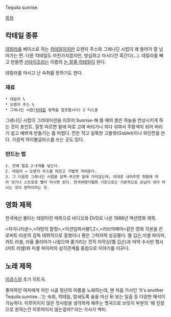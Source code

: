 Tequila sunrise.

[[목차]]

== 칵테일 종류 ==
[[데킬라]]를 베이스로 하는 [[칵테일]]이지만 오렌지 주스와 그레나딘 시럽이 꽤 들어가 잘 넘어가는 편. 다른 칵테일도 마찬가지겠지만, 방심하고 마시다간 훅간다(…).
데킬라를 빼고 만들면 [[선라이즈]]라는 이름의 [[논 알콜 칵테일]]이 된다.

데킬라를 마시고 난 숙취를 뜻하기도 한다. 

=== 재료 ===
 * 데킬라 ⅓
 * 오렌지 주스 ⅔
 * 그레나딘 시럽([[칵테일]] 항목을 참조합시다) 2 티스푼

그레나딘 시럽이 그라데이션을 이루어 Sunrise-해 뜰 때의 붉은 하늘을 연상시키게 하는 것이 포인트. 잘못 따르면 밑에 따로 고여 버리거나 죄다 섞여서 주황색이 되어 버리기 쉽고 예쁘게 만들기는 좀 어렵다.
잔은 작고 길쭉한 고블렛(Goblet)이나 와인잔을 쓴다. 가끔씩 하이볼글라스를 쓰는 곳도 있다.

=== 만드는 법 ===
 1. 잔에 얼음 2~3개를 넣는다.
 2. 데킬라 → 오렌지 주스를 따르고 가볍게 저어준다.
 3. 그 다음엔 그레나딘 시럽을 살짝-부으면 밑에 가라앉는데, 이대로 내어주면 취향에 따라 섞거나 스트로로 빨아 마시면 된다. 한국바텐더협회 기준으로는 기본적으로 손님이 섞어 마시는 것이 원칙이라는 듯.

== 영화 제목 ==
한국에선 불타는 태양이란 제목으로 비디오와 DVD로 나온 1988년 액션영화 제목.

<차이나타운>,<야망의 함정>,<미션임파서블1,2>,<러브어페어>같은 영화 각본을 쓴 로버트 타운의 감독 데뷔작으로 흥행이나 평은 그럭저럭 성공했다. 멜 깁슨,미셸 파이퍼,커트 러셀, 라울 줄리아가 나왔으며 줄거리는 전직 마약상(멜 깁슨)과 마약 수사반 형사(커트 러셀)와 미셸 파이퍼의 삼각관계를 중점으로 이야기를 이끈다.

== 노래 제목 ==
[[이글스]]의 초기 히트곡. 

좋아하던 여자에게 차인 시골 청년의 아픔을 노래하는데, 맨 처음 가사인 'It's another Tequila sunrise...'는 숙취, 칵테일, 밤새도록 술을 마신 뒤 보는 일출 등 다양한 해석이 가능하다. 이루어지지 않은 첫사랑을 생각하게 해주는 명곡으로 브릿지 부분의 '왜 진정으로 원하는건 이루어지지 않는걸까?'라는 가사가 백미.
